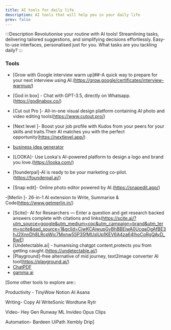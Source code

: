 ```yaml
---
title: AI tools for daily life
description: AI tools that will help you in your daily life
prev: false
---
```


:::Description
Revolutionise your routine with AI tools! Streamlining tasks, delivering tailored suggestions, and simplifying decisions effortlessly. Easy-to-use interfaces, personalised just for you. What tasks are you tackling daily?
:::

### Tools
- [Grow with Google interview warm up]##-A quick way to prepare for your next interview using AI.(https://grow.google/certificates/interview-warmup/)
- [God in box] - Chat with GPT-3.5, directly on Whatsapp.(https://godinabox.co/)
- [Cut out Pro ]- All-in-one visual design platform containing AI photo and video editing tools(https://www.cutout.pro/)
- [Next level ]- Boost your job profile with Kudos from your peers for your skills and traits.Their AI matches you with the perfect opportunity(https://nextlevel.app/)

- [business idea generator](https://howtostartanllc.com/business-ideas/business-ideas-tool )
- [LOOKA]- Use Looka's AI-powered platform to design a logo and brand you love.(https://looka.com/)
- [founderpal]-AI is ready to be your marketing co-pilot.(https://founderpal.ai/)
- [Snap edit]- Online photo editor powered by AI.(https://snapedit.app/)

-[Merlin ]- 26-in-1 AI extension to Write, Summarise & Code(https://www.getmerlin.in/)
- [Scite]- AI for Researchers — Enter a question and get research backed answers complete with citations and links(https://scite.ai/?utm_source=google&utm_medium=cpc&utm_campaign=brand&utm_term=scite&gad_source=1&gclid=CjwKCAjwupGyBhBBEiwA0UcqaOgAfBE3hJ2XnnDh8LRcpWic7Mxnw55P35fMUslUp1KEV6A4za64IhoCoRgQAvD_BwE)
- [Undetectable.ai] - humanising chatgpt content,protects you from getting caught.(https://undetectable.ai/)
- [Playground]-free alternative of mid journey, text2image converter AI tool(https://playground.ai/)
- [ChatPDF](https://www.chatpdf.com/?via=tam&gad_source=1&gclid=CjwKCAjwupGyBhBBEiwA0UcqaCvd3uqJ_qTC6jOK2prFQnI64JZ4KH6rTrMm-F7TD20mqJccHqtUHxoC-mEQAvD_BwE)
- [gamma ai](https://gamma.ai/)

[﻿Some other tools to explore are::

Productivity -
TinyWow
 Notion AI
 Asana


Writing-
Copy AI
WriteSonic
Wordtune
Rytr

Video-
Hey Gen
 Runway ML
 Invideo 
Opus Clips

Automation-
Bardeen
UiPath
Xembly
Drip]
